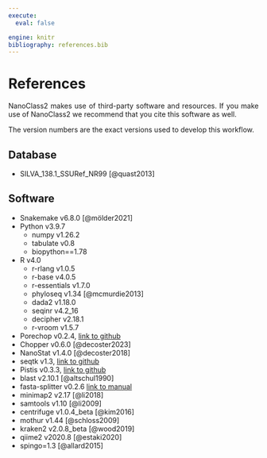 ---
execute:
  eval: false

engine: knitr
bibliography: references.bib
---

<div style="text-align: justify">


# References

NanoClass2 makes use of third-party software and resources. If you make use of NanoClass2 we recommend that you cite this software as well.

The version numbers are the exact versions used to develop this workflow.

## Database

-   SILVA_138.1_SSURef_NR99 [@quast2013]

## Software

-   Snakemake v6.8.0 [@mölder2021]
-   Python v3.9.7
    -   numpy v1.26.2
    -   tabulate v0.8
    -   biopython==1.78
-   R v4.0
    -   r-rlang v1.0.5
    -   r-base v4.0.5
    -   r-essentials v1.7.0
    -   phyloseq v1.34 [@mcmurdie2013]
    -   dada2 v1.18.0
    -   seqinr v4.2_16
    -   decipher v2.18.1
    -   r-vroom v1.5.7
-   Porechop v0.2.4, [link to github](https://github.com/rrwick/Porechop)
-   Chopper v0.6.0 [@decoster2023]
-   NanoStat v1.4.0 [@decoster2018]
-   seqtk v1.3, [link to github](https://github.com/lh3/seqtk)
-   Pistis v0.3.3, [link to github](https://github.com/mbhall88/pistis)
-   blast v2.10.1 [@altschul1990]
-   fasta-splitter v0.2.6 [link to manual](https://kirill-kryukov.com/study/tools/fasta-splitter/)
-   minimap2 v2.17 [@li2018]
-   samtools v1.10 [@li2009]
-   centrifuge v1.0.4_beta [@kim2016]
-   mothur v1.44 [@schloss2009]
-   kraken2 v2.0.8_beta [@wood2019]
-   qiime2 v2020.8 [@estaki2020]
-   spingo=1.3 [@allard2015]